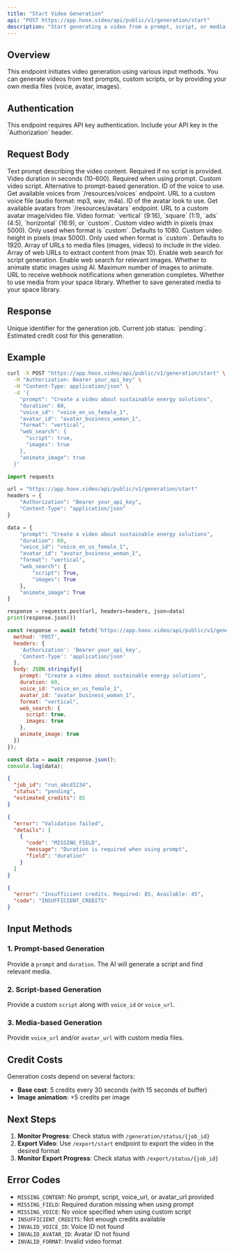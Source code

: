 ```yaml
---
title: "Start Video Generation"
api: "POST https://app.hoox.video/api/public/v1/generation/start"
description: "Start generating a video from a prompt, script, or media files"
---
```


## Overview

This endpoint initiates video generation using various input methods. You can generate videos from text prompts, custom scripts, or by providing your own media files (voice, avatar, images).

## Authentication

<Info>
This endpoint requires API key authentication. Include your API key in the `Authorization` header.
</Info>

## Request Body

<ParamField body="prompt" type="string">
  Text prompt describing the video content. Required if no script is provided.
</ParamField>

<ParamField body="duration" type="number">
  Video duration in seconds (10-600). Required when using prompt.
</ParamField>

<ParamField body="script" type="string">
  Custom video script. Alternative to prompt-based generation.
</ParamField>

<ParamField body="voice_id" type="string">
  ID of the voice to use. Get available voices from `/resources/voices` endpoint.
</ParamField>

<ParamField body="voice_url" type="string">
  URL to a custom voice file (audio format: mp3, wav, m4a).
</ParamField>

<ParamField body="avatar_id" type="string">
  ID of the avatar look to use. Get available avatars from `/resources/avatars` endpoint.
</ParamField>

<ParamField body="avatar_url" type="string">
  URL to a custom avatar image/video file.
</ParamField>

<ParamField body="format" type="string" default="vertical">
  Video format: `vertical` (9:16), `square` (1:1), `ads` (4:5), `horizontal` (16:9), or `custom`.
</ParamField>

<ParamField body="width" type="number">
  Custom video width in pixels (max 5000). Only used when format is `custom`. Defaults to 1080.
</ParamField>

<ParamField body="height" type="number">
  Custom video height in pixels (max 5000). Only used when format is `custom`. Defaults to 1920.
</ParamField>

<ParamField body="media_urls" type="array">
  Array of URLs to media files (images, videos) to include in the video.
</ParamField>

<ParamField body="web_urls" type="array">
  Array of web URLs to extract content from (max 10).
</ParamField>

<ParamField body="web_search" type="object">
  <Expandable title="properties">
    <ParamField body="script" type="boolean" default="false">
      Enable web search for script generation.
    </ParamField>
    <ParamField body="images" type="boolean" default="false">
      Enable web search for relevant images.
    </ParamField>
  </Expandable>
</ParamField>

<ParamField body="animate_image" type="boolean" default="false">
  Whether to animate static images using AI.
</ParamField>

<ParamField body="animate_image_max" type="number">
  Maximum number of images to animate.
</ParamField>

<ParamField body="webhook_url" type="string">
  URL to receive webhook notifications when generation completes.
</ParamField>

<ParamField body="use_space_media" type="boolean" default="true">
  Whether to use media from your space library.
</ParamField>

<ParamField body="save_media_to_space" type="boolean" default="true">
  Whether to save generated media to your space library.
</ParamField>

## Response

<ResponseField name="job_id" type="string">
  Unique identifier for the generation job.
</ResponseField>

<ResponseField name="status" type="string">
  Current job status: `pending`.
</ResponseField>

<ResponseField name="estimated_credits" type="number">
  Estimated credit cost for this generation.
</ResponseField>

## Example

<RequestExample>

```bash cURL
curl -X POST "https://app.hoox.video/api/public/v1/generation/start" \
  -H "Authorization: Bearer your_api_key" \
  -H "Content-Type: application/json" \
  -d '{
    "prompt": "Create a video about sustainable energy solutions",
    "duration": 60,
    "voice_id": "voice_en_us_female_1",
    "avatar_id": "avatar_business_woman_1",
    "format": "vertical",
    "web_search": {
      "script": true,
      "images": true
    },
    "animate_image": true
  }'
```

```python Python
import requests

url = "https://app.hoox.video/api/public/v1/generation/start"
headers = {
    "Authorization": "Bearer your_api_key",
    "Content-Type": "application/json"
}

data = {
    "prompt": "Create a video about sustainable energy solutions",
    "duration": 60,
    "voice_id": "voice_en_us_female_1",
    "avatar_id": "avatar_business_woman_1",
    "format": "vertical",
    "web_search": {
        "script": True,
        "images": True
    },
    "animate_image": True
}

response = requests.post(url, headers=headers, json=data)
print(response.json())
```

```javascript JavaScript
const response = await fetch('https://app.hoox.video/api/public/v1/generation/start', {
  method: 'POST',
  headers: {
    'Authorization': 'Bearer your_api_key',
    'Content-Type': 'application/json'
  },
  body: JSON.stringify({
    prompt: "Create a video about sustainable energy solutions",
    duration: 60,
    voice_id: "voice_en_us_female_1",
    avatar_id: "avatar_business_woman_1",
    format: "vertical",
    web_search: {
      script: true,
      images: true
    },
    animate_image: true
  })
});

const data = await response.json();
console.log(data);
```

</RequestExample>

<ResponseExample>

```json Success Response
{
  "job_id": "run_abcd1234",
  "status": "pending",
  "estimated_credits": 85
}
```

```json Error 400 - Validation Failed
{
  "error": "Validation failed",
  "details": [
    {
      "code": "MISSING_FIELD",
      "message": "Duration is required when using prompt",
      "field": "duration"
    }
  ]
}
```

```json Error 402 - Insufficient Credits
{
  "error": "Insufficient credits. Required: 85, Available: 45",
  "code": "INSUFFICIENT_CREDITS"
}
```

</ResponseExample>

## Input Methods

### 1. Prompt-based Generation
Provide a `prompt` and `duration`. The AI will generate a script and find relevant media.

### 2. Script-based Generation
Provide a custom `script` along with `voice_id` or `voice_url`.

### 3. Media-based Generation
Provide `voice_url` and/or `avatar_url` with custom media files.

## Credit Costs

Generation costs depend on several factors:

- **Base cost**: 5 credits every 30 seconds (with 15 seconds of buffer)
- **Image animation**: +5 credits per image

## Next Steps

1. **Monitor Progress**: Check status with `/generation/status/{job_id}`
2. **Export Video**: Use `/export/start` endpoint to export the video in the desired format
3. **Monitor Export Progress**: Check status with `/export/status/{job_id}`

## Error Codes

- `MISSING_CONTENT`: No prompt, script, voice_url, or avatar_url provided
- `MISSING_FIELD`: Required duration missing when using prompt
- `MISSING_VOICE`: No voice specified when using custom script
- `INSUFFICIENT_CREDITS`: Not enough credits available
- `INVALID_VOICE_ID`: Voice ID not found
- `INVALID_AVATAR_ID`: Avatar ID not found
- `INVALID_FORMAT`: Invalid video format